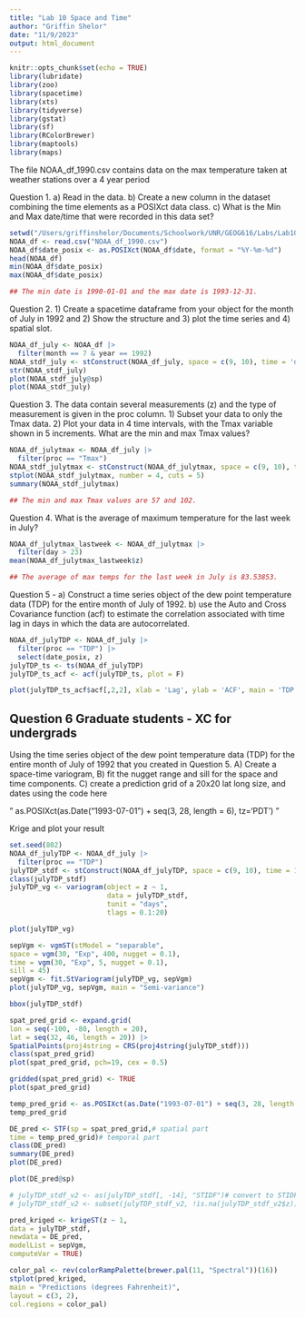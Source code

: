 ```yaml
---
title: "Lab 10 Space and Time"
author: "Griffin Shelor"
date: "11/9/2023"
output: html_document
---
```


```r
knitr::opts_chunk$set(echo = TRUE)
library(lubridate)
library(zoo)
library(spacetime)
library(xts)
library(tidyverse)
library(gstat)
library(sf)
library(RColorBrewer)
library(maptools)
library(maps)
```

The file NOAA_df_1990.csv contains data on the max temperature taken at weather stations over a 4 year period

Question 1. a) Read in the data. b) Create a new column in the dataset combining the time elements as a POSIXct data class. c) What is the Min and Max date/time that were recorded in this data set?
```r
setwd("/Users/griffinshelor/Documents/Schoolwork/UNR/GEOG616/Labs/Lab10")
NOAA_df <- read.csv("NOAA_df_1990.csv")
NOAA_df$date_posix <- as.POSIXct(NOAA_df$date, format = "%Y-%m-%d")
head(NOAA_df)
min(NOAA_df$date_posix)
max(NOAA_df$date_posix)

## The min date is 1990-01-01 and the max date is 1993-12-31.
```

Question 2. 1) Create a spacetime dataframe from your object for the month of July in 1992 and 2) Show the structure and 3) plot the time series and 4) spatial slot.

```r
NOAA_df_july <- NOAA_df |>
  filter(month == 7 & year == 1992)
NOAA_stdf_july <- stConstruct(NOAA_df_july, space = c(9, 10), time = 'date_posix')
str(NOAA_stdf_july)
plot(NOAA_stdf_july@sp)
plot(NOAA_stdf_july)
```

Question 3. The data contain several measurements (z) and the type of measurement is given in the proc column. 1) Subset your data to only the Tmax data. 2)  Plot your data in 4 time intervals, with the Tmax variable shown in 5 increments. What are the min and max Tmax values?


```r
NOAA_df_julytmax <- NOAA_df_july |>
  filter(proc == "Tmax")
NOAA_stdf_julytmax <- stConstruct(NOAA_df_julytmax, space = c(9, 10), time = 'date_posix')
stplot(NOAA_stdf_julytmax, number = 4, cuts = 5)
summary(NOAA_stdf_julytmax)

## The min and max Tmax values are 57 and 102.
```

Question 4. What is the average of maximum temperature for the last week in July?

```r
NOAA_df_julytmax_lastweek <- NOAA_df_julytmax |>
  filter(day > 23)
mean(NOAA_df_julytmax_lastweek$z)

## The average of max temps for the last week in July is 83.53853.
```

Question 5 - a) Construct a time series object of the dew point temperature data (TDP) for the entire month of July of 1992. b) use the Auto and Cross Covariance function (acf) to estimate the correlation associated with time lag in days in which the data are autocorrelated.
```r
NOAA_df_julyTDP <- NOAA_df_july |>
  filter(proc == "TDP") |>
  select(date_posix, z)
julyTDP_ts <- ts(NOAA_df_julyTDP)
julyTDP_ts_acf <- acf(julyTDP_ts, plot = F)

plot(julyTDP_ts_acf$acf[,2,2], xlab = 'Lag', ylab = 'ACF', main = 'TDP Time Autocorrelation', type='h')
```


## Question 6 Graduate students - XC for undergrads 
Using the time series object of the dew point temperature data (TDP) for the entire month of July of 1992 that you created in Question 5. A) Create a space-time variogram, B) fit the nugget range and sill for the space and time components. C) create a prediction grid of a 20x20 lat long size, and  dates using the code here

" as.POSIXct(as.Date("1993-07-01") + seq(3, 28, length = 6), tz='PDT') "
 
 Krige and plot your result
 
 
```r
set.seed(802)
NOAA_df_julyTDP <- NOAA_df_july |>
  filter(proc == "TDP")
julyTDP_stdf <- stConstruct(NOAA_df_julyTDP, space = c(9, 10), time = 12)
class(julyTDP_stdf)
julyTDP_vg <- variogram(object = z ~ 1,
                        data = julyTDP_stdf,
                        tunit = "days",
                        tlags = 0.1:20)

plot(julyTDP_vg)
```
```r
sepVgm <- vgmST(stModel = "separable",
space = vgm(30, "Exp", 400, nugget = 0.1),
time = vgm(30, "Exp", 5, nugget = 0.1),
sill = 45)
sepVgm <- fit.StVariogram(julyTDP_vg, sepVgm)
plot(julyTDP_vg, sepVgm, main = "Semi-variance")

bbox(julyTDP_stdf)

spat_pred_grid <- expand.grid(
lon = seq(-100, -80, length = 20),
lat = seq(32, 46, length = 20)) |>
SpatialPoints(proj4string = CRS(proj4string(julyTDP_stdf)))
class(spat_pred_grid)
plot(spat_pred_grid, pch=19, cex = 0.5)

gridded(spat_pred_grid) <- TRUE
plot(spat_pred_grid)

temp_pred_grid <- as.POSIXct(as.Date("1993-07-01") + seq(3, 28, length = 6), tz="PDT")
temp_pred_grid

DE_pred <- STF(sp = spat_pred_grid,# spatial part
time = temp_pred_grid)# temporal part
class(DE_pred)
summary(DE_pred)
plot(DE_pred)

plot(DE_pred@sp)

# julyTDP_stdf_v2 <- as(julyTDP_stdf[, -14], "STIDF")# convert to STIDF - omitting one problematic column
# julyTDP_stdf_v2 <- subset(julyTDP_stdf_v2, !is.na(julyTDP_stdf_v2$z))

pred_kriged <- krigeST(z ~ 1,
data = julyTDP_stdf, 
newdata = DE_pred,
modelList = sepVgm,
computeVar = TRUE)

color_pal <- rev(colorRampPalette(brewer.pal(11, "Spectral"))(16))
stplot(pred_kriged,
main = "Predictions (degrees Fahrenheit)",
layout = c(3, 2),
col.regions = color_pal)
```


